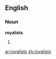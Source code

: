 ==English==

===Noun===
'''royalists'''

# {{plural of|royalist}}

[[ar:royalists]]
[[zh:royalists]]